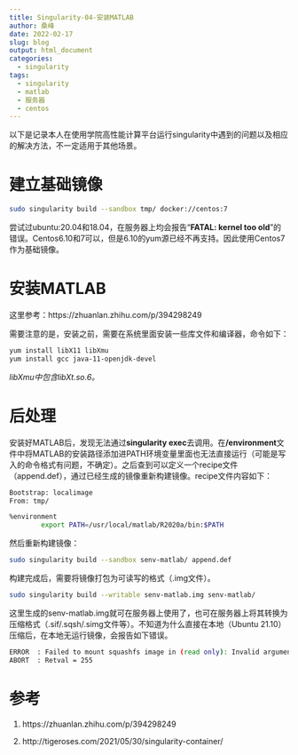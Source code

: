 ```yaml
---
title: Singularity-04-安装MATLAB
author: 桑峰
date: 2022-02-17
slug: blog
output: html_document
categories:
  - singularity
tags:
  - singularity
  - matlab
  - 服务器
  - centos
---
```


以下是记录本人在使用学院高性能计算平台运行singularity中遇到的问题以及相应的解决方法，不一定适用于其他场景。

# 建立基础镜像

```bash
sudo singularity build --sandbox tmp/ docker://centos:7
```

尝试过ubuntu:20.04和18.04，在服务器上均会报告“**FATAL: kernel too old**”的错误。Centos6.10和7可以，但是6.10的yum源已经不再支持。因此使用Centos7作为基础镜像。

# 安装MATLAB

这里参考：https://zhuanlan.zhihu.com/p/394298249

需要注意的是，安装之前，需要在系统里面安装一些库文件和编译器，命令如下：

```bash
yum install libX11 libXmu
yum install gcc java-11-openjdk-devel
```

*libXmu中包含libXt.so.6。*

# 后处理

安装好MATLAB后，发现无法通过**singularity exec**去调用。在**/environment**文件中将MATLAB的安装路径添加进PATH环境变量里面也无法直接运行（可能是写入的命令格式有问题，不确定）。之后查到可以定义一个recipe文件（append.def），通过已经生成的镜像重新构建镜像。recipe文件内容如下：

```bash
Bootstrap: localimage
From: tmp/

%environment
        export PATH=/usr/local/matlab/R2020a/bin:$PATH
```

然后重新构建镜像：

```bash
sudo singularity build --sandbox senv-matlab/ append.def
```

构建完成后，需要将镜像打包为可读写的格式（.img文件）。

```bash
sudo singularity build --writable senv-matlab.img senv-matlab/
```

这里生成的senv-matlab.img就可在服务器上使用了，也可在服务器上将其转换为压缩格式（.sif/.sqsh/.simg文件等）。不知道为什么直接在本地（Ubuntu 21.10）压缩后，在本地无运行镜像，会报告如下错误。

```bash
ERROR  : Failed to mount squashfs image in (read only): Invalid argument
ABORT  : Retval = 255
```

# 参考

1. https://zhuanlan.zhihu.com/p/394298249

2. http://tigeroses.com/2021/05/30/singularity-container/